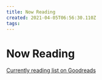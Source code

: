 ```yaml
---
title: Now Reading
created: 2021-04-05T06:56:30.110Z
tags:
---
```


# Now Reading

[Currently reading list on Goodreads](https://www.goodreads.com/review/list/5458903-kerry)
